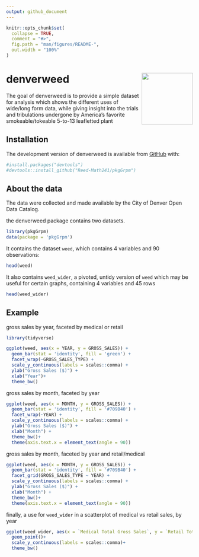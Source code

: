 ```yaml
---
output: github_document
---
```


<!-- README.md is generated from README.Rmd. Please edit that file -->

<!-- You'll still need to render `README.Rmd` regularly, to keep `README.md` up-to-date. `devtools::build_readme()` is handy for this.  -->



```r
knitr::opts_chunk$set(
  collapse = TRUE,
  comment = "#>",
  fig.path = "man/figures/README-",
  out.width = "100%"
)
```

# denverweed <img src='man/figures/weedhexnoface.JPG' align="right" height="138.5" /></a>

<!-- badges: start -->
<!-- badges: end -->

The goal of denverweed is to provide a simple dataset for analysis which shows the different uses of wide/long form data, while giving insight into the trials and tribulations undergone by America’s favorite smokeable/tokeable 5-to-13 leafletted plant 

## Installation

The development version of denverweed is available from [GitHub](https://github.com/) with:
```r
#install.packages("devtools")
#devtools::install_github("Reed-Math241/pkgGrpm")
```



## About the data 

The data were collected and made available by the City of Denver Open Data Catalog.

the denverweed package contains two datasets. 
```r
library(pkgGrpm)
data(package = 'pkgGrpm')
```


It contains the dataset `weed`, which contains 4 variables and 90 observations:

```r
head(weed)
```

It also contains `weed_wider`, a pivoted, untidy version of `weed` which may be useful for certain graphs, containing 4 variables and 45 rows

```r
head(weed_wider)
```

## Example

gross sales by year, faceted by medical or retail 
```r
library(tidyverse)

ggplot(weed, aes(x = YEAR, y = GROSS_SALES)) + 
  geom_bar(stat = 'identity', fill = 'green') +
  facet_wrap(~GROSS_SALES_TYPE) +
  scale_y_continuous(labels = scales::comma) + 
  ylab("Gross Sales ($)") + 
  xlab("Year")+
  theme_bw()
```

gross sales by month, faceted by year 
```r

ggplot(weed, aes(x = MONTH, y = GROSS_SALES)) + 
  geom_bar(stat = 'identity', fill = '#709B40') +
  facet_wrap(~YEAR) +
  scale_y_continuous(labels = scales::comma) +
  ylab("Gross Sales ($)") + 
  xlab("Month") +
  theme_bw()+
  theme(axis.text.x = element_text(angle = 90))

```

gross sales by month, faceted by year and retail/medical

```r
ggplot(weed, aes(x = MONTH, y = GROSS_SALES)) + 
  geom_bar(stat = 'identity', fill = '#709B40') +
  facet_grid(GROSS_SALES_TYPE ~ YEAR) +
  scale_y_continuous(labels = scales::comma) + 
  ylab("Gross Sales ($)") + 
  xlab("Month") +
  theme_bw()+
  theme(axis.text.x = element_text(angle = 90))


```

finally, a use for `weed_wider` in a scatterplot of medical vs retail sales, by year


```r

ggplot(weed_wider, aes(x = `Medical Total Gross Sales`, y = `Retail Total Gross Sales`, color = YEAR)) +
  geom_point()+
  scale_y_continuous(labels = scales::comma)+
  theme_bw()
```


